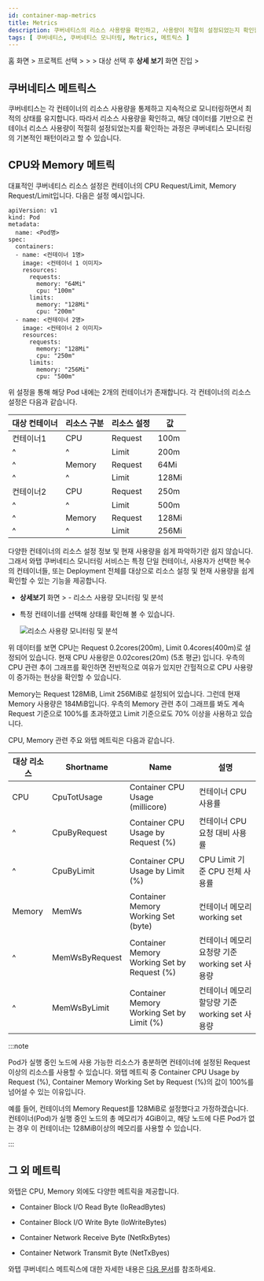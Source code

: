 ```yaml
---
id: container-map-metrics
title: Metrics
description: 쿠버네티스의 리소스 사용량을 확인하고, 사용량이 적절히 설정되었는지 확인할 수 있습니다.
tags: [ 쿠버네티스, 쿠버네티스 모니터링, Metrics, 메트릭스 ]
---
```


홈 화면 > 프로젝트 선택 > <Cmdname sid="dashboard" className="uitext" /> > <Cmdname sid="containerMap" className="uitext" /> > 대상 선택 후 **상세 보기** 화면 진입 > <Cmdname sid="metrics" className="uitext" />

## 쿠버네티스 메트릭스

쿠버네티스는 각 컨테이너의 리소스 사용량을 통제하고 지속적으로 모니터링하면서 최적의 상태를 유지합니다. 따라서 리소스 사용량을 확인하고, 해당 데이터를 기반으로 컨테이너 리소스 사용량이 적절히 설정되었는지를 확인하는 과정은 쿠버네티스 모니터링의 기본적인 패턴이라고 할 수 있습니다.

## CPU와 Memory 메트릭

대표적인 쿠버네티스 리소스 설정은 컨테이너의 CPU Request/Limit, Memory Request/Limit입니다. 다음은 설정 예시입니다.

```text {10-15,19-24} showLineNumbers
apiVersion: v1
kind: Pod
metadata:
  name: <Pod명>
spec:
  containers:
  - name: <컨테이너 1명>
    image: <컨테이너 1 이미지>
    resources:
      requests:
        memory: "64Mi"
        cpu: "100m"
      limits:
        memory: "128Mi"
        cpu: "200m"
  - name: <컨테이너 2명>
    image: <컨테이너 2 이미지>
    resources:
      requests:
        memory: "128Mi"
        cpu: "250m"
      limits:
        memory: "256Mi"
        cpu: "500m"
```

위 설정을 통해 해당 Pod 내에는 2개의 컨테이너가 존재합니다. 각 컨테이너의 리소스 설정은 다음과 같습니다.

| 대상 컨테이너 | 리소스 구분 | 리소스 설정 | 값    |
| ------------- | ----------- | ----------- | ----- |
| 컨테이너1     | CPU         | Request     | 100m  |
| ^             | ^           | Limit       | 200m  |
| ^             | Memory      | Request     | 64Mi  |
| ^             | ^           | Limit       | 128Mi |
| 컨테이너2     | CPU         | Request     | 250m  |
| ^             | ^           | Limit       | 500m  |
| ^             | Memory      | Request     | 128Mi |
| ^             | ^           | Limit       | 256Mi |

다양한 컨테이너의 리소스 설정 정보 및 현재 사용량을 쉽게 파악하기란 쉽지 않습니다. 그래서 와탭 쿠버네티스 모니터링 서비스는 특정 단일 컨테이너, 사용자가 선택한 복수의 컨테이너들, 또는 Deployment 전체를 대상으로 리소스 설정 및 현재 사용량을 쉽게 확인할 수 있는 기능을 제공합니다.

* **상세보기** 화면 > <Cmdname sid="metrics" className="uitext" /> - 리소스 사용량 모니터링 및 분석

  <ImgLang img='whatap_kubernetes_container_map_resource_example.png' desc='리소스 사용량 모니터링 및 분석' />

* 특정 컨테이너를 선택해 상태를 확인해 볼 수 있습니다.

  ![리소스 사용량 모니터링 및 분석](/img/whatap_kubernetes_container_map_metrics_cpu_mem_example.png)

위 데이터를 보면 CPU는 Request 0.2cores(200m), Limit 0.4cores(400m)로 설정되어 있습니다. 현재 CPU 사용량은 0.02cores(20m) (5초 평균) 입니다. 우측의 CPU 관련 추이 그래프를 확인하면 전반적으로 여유가 있지만 간헐적으로 CPU 사용량이 증가하는 현상을 확인할 수 있습니다.

Memory는 Request 128MiB, Limit 256MiB로 설정되어 있습니다. 그런데 현재 Memory 사용량은 184MiB입니다. 우측의 Memory 관련 추이 그래프를 봐도 계속 Request 기준으로 100%를 초과하였고 Limit 기준으로도 70% 이상을 사용하고 있습니다.

CPU, Memory 관련 주요 와탭 메트릭은 다음과 같습니다. 

| 대상 리소스 | Shortname      | Name                                              | 설명                                           |
| ----------- | -------------- | ------------------------------------------------- | ---------------------------------------------- |
| CPU         | CpuTotUsage    | <span class="uitext">Container CPU Usage (millicore)</span>             | 컨테이너 CPU 사용률                            |
| ^           | CpuByRequest   | <span class="uitext">Container CPU Usage by Request (%)</span>          | 컨테이너 CPU 요청 대비 사용률                  |
| ^           | CpuByLimit     | <span class="uitext">Container CPU Usage by Limit (%)</span>            | CPU Limit 기준 CPU 전체 사용률                 |
| Memory      | MemWs          | <span class="uitext">Container Memory Working Set (byte)</span>         | 컨테이너 메모리 working set                    |
| ^           | MemWsByRequest | <span class="uitext">Container Memory Working Set by Request (%)</span> | 컨테이너 메모리 요청량 기준 working set 사용량 |
| ^           | MemWsByLimit   | <span class="uitext">Container Memory Working Set by Limit (%)</span>   | 컨테이너 메모리 할당량 기준 working set 사용량 |

:::note

Pod가 실행 중인 노드에 사용 가능한 리소스가 충분하면 컨테이너에 설정된 Request 이상의 리소스를 사용할 수 있습니다. 와탭 메트릭 중 <span class="uitext">Container CPU Usage by Request (%)</span>, <span class="uitext">Container Memory Working Set by Request (%)</span>의 값이 100%를 넘어설 수 있는 이유입니다.

예를 들어, 컨테이너의 Memory Request를 128MiB로 설정했다고 가정하겠습니다. 컨테이너(Pod)가 실행 중인 노드의 총 메모리가 4GiB이고, 해당 노드에 다른 Pod가 없는 경우 이 컨테이너는 128MiB이상의 메모리를 사용할 수 있습니다.

:::

## 그 외 메트릭

와탭은 CPU, Memory 외에도 다양한 메트릭을 제공합니다.

* <span class="uitext">Container Block I/O Read Byte</span> (IoReadBytes)

* <span class="uitext">Container Block I/O Write Byte</span> (IoWriteBytes)

* <span class="uitext">Container Network Receive Byte</span> (NetRxBytes)

* <span class="uitext">Container Network Transmit Byte</span> (NetTxByes)

와탭 쿠버네티스 메트릭스에 대한 자세한 내용은 [다음 문서](metrics-intro)를 참조하세요.